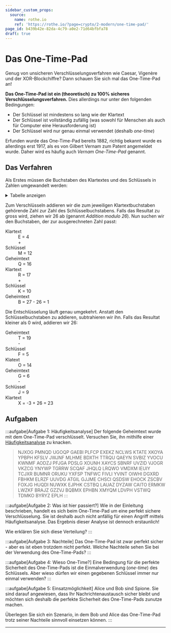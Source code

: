 ```yaml
---
sidebar_custom_props:
  source:
    name: rothe.io
    ref: 'https://rothe.io/?page=crypto/2-modern/one-time-pad/'
page_id: b439b42e-82da-4c79-a0e2-71d64bfbfa78
draft: true
---
```




# Das One-Time-Pad
Genug von unsicheren Verschlüsselungsverfahren wie Caesar, Vigenère und der XOR-Blockchiffre? Dann schauen Sie sich mal das One-Time-Pad an!

**Das One-Time-Pad ist ein (theoretisch) zu 100% sicheres Verschlüsselungsverfahren.** Dies allerdings nur unter den folgenden Bedingungen:
- Der Schlüssel ist mindestens so lang wie der Klartext
- Der Schlüssel ist vollständig zufällig (was sowohl für Menschen als auch für Computer eine Herausforderung ist)
- Der Schlüssel wird nur genau einmal verwendet (deshalb _one-time_)

Erfunden wurde das One-Time-Pad bereits 1882, richtig bekannt wurde es allerdings erst 1917, als es von Gilbert Vernam zum Patent angemeldet wurde. Daher wird es häufig auch _Vernam One-Time-Pad_ genannt.

## Das Verfahren
Als Erstes müssen die Buchstaben des Klartextes und des Schlüssels in Zahlen umgewandelt werden:
<details>
  <summary>Tabelle anzeigen</summary>
  | Buchstabe | Zahl | Buchstabe | Zahl |
  |:----------|-----:|:----------|-----:|
  | `A`       |    0 | `N`       |   13 |
  | `B`       |    1 | `O`       |   14 |
  | `C`       |    2 | `P`       |   15 |
  | `D`       |    3 | `Q`       |   16 |
  | `E`       |    4 | `R`       |   17 |
  | `F`       |    5 | `S`       |   18 |
  | `G`       |    6 | `T`       |   19 |
  | `H`       |    7 | `U`       |   20 |
  | `I`       |    8 | `V`       |   21 |
  | `J`       |    9 | `W`       |   22 |
  | `K`       |   10 | `X`       |   23 |
  | `L`       |   11 | `Y`       |   24 |
  | `M`       |   12 | `Z`       |   25 |
</details>

Zum Verschlüsseln addieren wir die zum jeweiligen Klartextbuchstaben gehörende Zahl zur Zahl des Schlüsselbuchstabens. Falls das Resultat zu gross wird, ziehen wir 26 ab (genannt _Addition modulo 26_). Nun suchen wir den Buchstaben, der zur ausgerechneten Zahl passt:

<div class="grid-2-1">
  <DefinitionList>
    <dt>Klartext</dt>
    <dd>E = 4</dd>
    <dt></dt>
    <dd>+</dd>
    <dt>Schlüssel</dt>
    <dd>M = 12</dd>
    <dt></dt>
    <dt>Geheimtext</dt>
    <dd>Q = 16</dd>
  </DefinitionList>

  <DefinitionList>
    <dt>Klartext</dt>
    <dd>R = 17</dd>
    <dt></dt>
    <dd>+</dd>
    <dt>Schlüssel</dt>
    <dd>K = 10</dd>
    <dt></dt>
    <dt>Geheimtext</dt>
    <dd>B = 27 - 26 = 1</dd>
  </DefinitionList>
</div>

Die Entschlüsselung läuft genau umgekehrt. Anstatt den Schlüsselbuchstaben zu addieren, subtrahieren wir ihn. Falls das Resultat kleiner als 0 wird, addieren wir 26:

<div class="grid-2-1">
  <DefinitionList>
    <dt>Geheimtext</dt>
    <dd>T = 19</dd>
    <dt></dt>
    <dd>-</dd>
    <dt>Schlüssel</dt>
    <dd>F = 5</dd>
    <dt></dt>
    <dt>Klatext</dt>
    <dd>O = 14</dd>
  </DefinitionList>

  <DefinitionList>
    <dt>Geheimtext</dt>
    <dd>G = 6</dd>
    <dt></dt>
    <dd>-</dd>
    <dt>Schlüssel</dt>
    <dd>J = 9</dd>
    <dt></dt>
    <dt>Klartext</dt>
    <dd>X = -3 + 26 = 23</dd>
  </DefinitionList>
</div>

## Aufgaben
:::aufgabe[Aufgabe 1: Häufigkeitsanalyse]
Der folgende Geheimtext wurde mit dem One-Time-Pad verschlüsselt. Versuchen Sie, ihn mithilfe einer [Häufigkeitsanalyse](../Kryptoanalyse/Angriffe#häufigkeitsanalyse-durchführen) zu knacken.
> NJXOG PMNQD UGOQP GAEBI PLFCP EXEKZ NCLWS KTATE XKOYA YPBPH KFSLV JWJNF MLHME
> BDXTH TTRQU QAEYN SVBIZ YVOCU KWNMF AODZJ PFJGA PDSLG XOUNH XAYCS SBNRF UVZID
> VJOGR VKZCG YNYWP TGRRW SCQAF JHQLQ LRQWO VMDXM IEUIY TCJXR BUMNR ORUKU YXFSP
> TNFWC FIVLI YVINT OIWHI DGXRD FBHKM ELRZF UUVDG ATGIL GJJME CHSCI QSDSW EHOCK
> ZSCBV FOXJG HUQDI NUWXK EJPHK CSTBQ LAUAZ DYZAW CAITO ERMKW LWZKF BRAJZ GZZVJ
> BQBMX EPHBN XMYQM LDVPH VSTWQ TDMKO BYRYZ EPLH
:::

:::aufgabe[Aufgabe 2: Was ist hier passiert?]
Wie in der Einleitung beschrieben, handelt es sich beim One-Time-Pad um eine perfekt sichere Verschlüsselung. Sie ist deshalb auch nicht anfällig für einen Angriff mittels Häufigkeitsanalyse. Das Ergebnis dieser Analyse ist dennoch erstaunlich!

Wie erklären Sie sich diese Verteilung?
:::

:::aufgabe[Aufgabe 3: Nachteile]
Das One-Time-Pad ist zwar perfekt sicher - aber es ist eben trotzdem nicht perfekt. Welche Nachteile sehen Sie bei der Verwendung des One-Time-Pads?
:::

:::aufgabe[Aufgabe 4: Wieso One-Time?]
Eine Bedingung für die perfekte Sicherheit des One-Time-Pads ist die Einmalverwendung (_one-time_) des Schlüssels. Aber wieso dürfen wir einen gegebenen Schlüssel immer nur einmal verwenden?
:::

:::aufgabe[Aufgabe 5: Einsatzmöglichkeit]
Alice und Bob sind Spione. Sie sind darauf angewiesen, dass Ihr Nachrichtenaustausch sicher bleibt und möchten sich deshalb die perfekte Sicherheit des One-Time-Pads zunutze machen.

Überlegen Sie sich ein Szenario, in dem Bob und Alice das One-Time-Pad trotz seiner Nachteile sinnvoll einsetzen können.
:::

---
